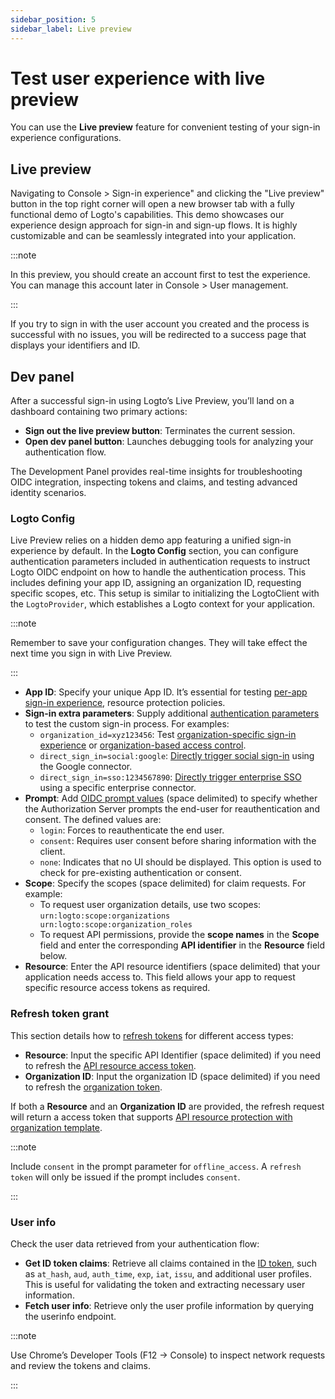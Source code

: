 ```yaml
---
sidebar_position: 5
sidebar_label: Live preview
---
```


# Test user experience with live preview

You can use the **Live preview** feature for convenient testing of your sign-in experience configurations.

## Live preview

Navigating to <CloudLink to="/sign-in-experience">Console > Sign-in experience</CloudLink>" and clicking the "Live preview" button in the top right corner will open a new browser tab with a fully functional demo of Logto's capabilities. This demo showcases our experience design approach for sign-in and sign-up flows. It is highly customizable and can be seamlessly integrated into your application.

:::note

In this preview, you should create an account first to test the experience. You can manage this account later in <CloudLink to="/user-management">Console > User management</CloudLink>.

:::

If you try to sign in with the user account you created and the process is successful with no issues, you will be redirected to a success page that displays your identifiers and ID.

## Dev panel

After a successful sign-in using Logto’s Live Preview, you’ll land on a dashboard containing two primary actions:

- **Sign out the live preview button**: Terminates the current session.
- **Open dev panel button**: Launches debugging tools for analyzing your authentication flow.

The Development Panel provides real-time insights for troubleshooting OIDC integration, inspecting tokens and claims, and testing advanced identity scenarios.

### Logto Config

Live Preview relies on a hidden demo app featuring a unified sign-in experience by default. In the **Logto Config** section, you can configure authentication parameters included in authentication requests to instruct Logto OIDC endpoint on how to handle the authentication process. This includes defining your app ID, assigning an organization ID, requesting specific scopes, etc. This setup is similar to initializing the LogtoClient with the `LogtoProvider`, which establishes a Logto context for your application.

:::note

Remember to save your configuration changes. They will take effect the next time you sign in with Live Preview.

:::

- **App ID**: Specify your unique App ID. It’s essential for testing [per-app sign-in experience](/customization/match-your-brand#app-specific-branding), resource protection policies.
- **Sign-in extra parameters**: Supply additional [authentication parameters](/end-user-flows/authentication-parameters) to test the custom sign-in process. For examples:
  - `organization_id=xyz123456`: Test [organization-specific sign-in experience](/customization/match-your-brand#organization-specific-branding) or [organization-based access control](/authorization/organization-template/protect-organization-resources).
  - `direct_sign_in=social:google`: [Directly trigger social sign-in](/end-user-flows/authentication-parameters/direct-sign-in#social-sign-in) using the Google connector.
  - `direct_sign_in=sso:1234567890`: [Directly trigger enterprise SSO](/end-user-flows/authentication-parameters/direct-sign-in#enterprise-sso) using a specific enterprise connector.
- **Prompt**: Add [OIDC prompt values](https://blog.logto.io/introducing-oidc-prompt) (space delimited) to specify whether the Authorization Server prompts the end-user for reauthentication and consent. The defined values are:
  - `login`: Forces to reauthenticate the end user.
  - `consent`: Requires user consent before sharing information with the client.
  - `none`: Indicates that no UI should be displayed. This option is used to check for pre-existing authentication or consent.
- **Scope**: Specify the scopes (space delimited) for claim requests. For example:
  - To request user organization details, use two scopes: `urn:logto:scope:organizations urn:logto:scope:organization_roles`
  - To request API permissions, provide the **scope names** in the **Scope** field and enter the corresponding **API identifier** in the **Resource** field below.
- **Resource**: Enter the API resource identifiers (space delimited) that your application needs access to. This field allows your app to request specific resource access tokens as required.

### Refresh token grant

This section details how to [refresh tokens](https://auth-wiki.logto.io/refresh-token) for different access types:

- **Resource**: Input the specific API Identifier (space delimited) if you need to refresh the [API resource access token](/authorization/api-resources/protect-your-api).
- **Organization ID**: Input the organization ID (space delimited) if you need to refresh the [organization token](/authorization/organization-template/protect-organization-resources#step-2-fetch-organization-token).

If both a **Resource** and an **Organization ID** are provided, the refresh request will return a access token that supports [API resource protection with organization template](/authorization/organization-template/protect-api-reources).

:::note

Include `consent` in the prompt parameter for `offline_access`. A `refresh token` will only be issued if the prompt includes `consent`.

:::

### User info

Check the user data retrieved from your authentication flow:

- **Get ID token claims**: Retrieve all claims contained in the [ID token](https://auth-wiki.logto.io/id-token), such as `at_hash`, `aud`, `auth_time`, `exp`, `iat`, `issu`, and additional user profiles. This is useful for validating the token and extracting necessary user information.
- **Fetch user info**: Retrieve only the user profile information by querying the userinfo endpoint.

:::note

Use Chrome’s Developer Tools (F12 → Console) to inspect network requests and review the tokens and claims.

:::

